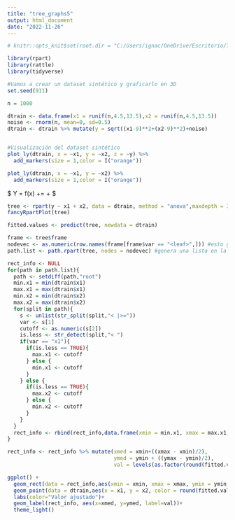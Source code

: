```yaml
---
title: "tree_graphs5"
output: html_document
date: "2022-11-26"
---
```


```r
# knitr::opts_knit$set(root.dir = "C:/Users/ignac/OneDrive/Escritorio/TP Final EEA/tp2EEA")
```


```r

library(rpart)
library(rattle)
library(tidyverse)

```


```r
#Vamos a crear un dataset sintético y graficarlo en 3D
set.seed(911)

n = 1000

dtrain <- data.frame(x1 = runif(n,4.5,13.5),x2 = runif(n,4.5,13.5))
noise <- rnorm(n, mean=0, sd=0.5)
dtrain <- dtrain %>% mutate(y = sqrt((x1-9)**2+(x2-9)**2)+noise)


#Visualización del dataset sintético
plot_ly(dtrain, x = ~x1, y = ~x2, z = ~y) %>%
  add_markers(size = 1,color = I("orange"))
```
```r



plot_ly(dtrain, x = ~x1, y = ~x2) %>%
  add_markers(size = 1,color = I("orange"))


```


 $ Y = f(x) +\epsilon =  \sqrt{(x_1 - 9)^2 + (x_2 - 9)^2} + \epsilon$

```r

tree <- rpart(y ~ x1 + x2, data = dtrain, method = "anova",maxdepth = 3, minsplit = 1, minbucket = 1, cp = 0)
fancyRpartPlot(tree)
```





```r


fitted.values <- predict(tree, newdata = dtrain)

frame <- tree$frame
nodevec <- as.numeric(row.names(frame[frame$var == "<leaf>",])) #esto genera un vector con los números de nodos terminales
path.list <- path.rpart(tree, nodes = nodevec) #genera una lista en la cual cada elemento indica el camino a un nodo

rect_info <- NULL
for(path in path.list){
  path <- setdiff(path,"root")
  min.x1 = min(dtrain$x1)
  max.x1 = max(dtrain$x1)
  min.x2 = min(dtrain$x2)
  max.x2 = max(dtrain$x2)
  for(split in path){
    s <- unlist(str_split(split,"< |>="))
    var <- s[1]
    cutoff <- as.numeric(s[2])
    is.less <- str_detect(split,"< ")
    if(var == "x1"){
      if(is.less == TRUE){
        max.x1 <- cutoff
      } else {
        min.x1 <- cutoff
      }
    } else {
      if(is.less == TRUE){
        max.x2 <- cutoff 
      } else {
        min.x2 <- cutoff
      }
    }
  }
  rect_info <- rbind(rect_info,data.frame(xmin = min.x1, xmax = max.x1, ymin = min.x2, ymax = max.x2))
}

rect_info <- rect_info %>% mutate(xmed = xmin+((xmax - xmin)/2),
                                  ymed = ymin + ((ymax - ymin)/2),
                                  val = levels(as.factor(round(fitted.values,2))))

ggplot() +
  geom_rect(data = rect_info,aes(xmin = xmin, xmax = xmax, ymin = ymin, ymax = ymax),colour = "grey50", fill = "white") +
  geom_point(data = dtrain,aes(x = x1, y = x2, color = round(fitted.values, 2))) +
  labs(color="Valor ajustado")+
  geom_label(rect_info, aes(x=xmed, y=ymed, label=val))+
  theme_light()
```


